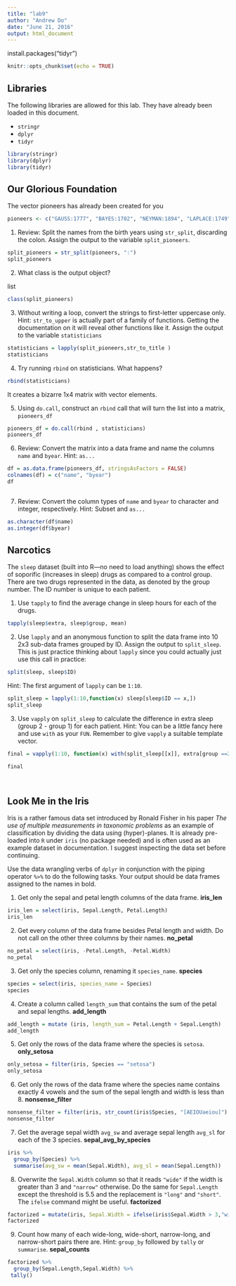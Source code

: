 ```yaml
---
title: "lab9"
author: "Andrew Do"
date: "June 21, 2016"
output: html_document
---
```


install.packages("tidyr")

```r
knitr::opts_chunk$set(echo = TRUE)
```

## Libraries

The following libraries are allowed for this lab.  They have already been loaded in this document.

* `stringr`
* `dplyr`
* `tidyr`

```r
library(stringr)
library(dplyr)
library(tidyr)
```


## Our Glorious Foundation

The vector pioneers has already been created for you
```r
pioneers <- c("GAUSS:1777", "BAYES:1702", "NEYMAN:1894", "LAPLACE:1749")
```

1.  Review: Split the names from the birth years using `str_split`, discarding the colon.  Assign the output to the variable `split_pioneers`.
```r

split_pioneers = str_split(pioneers, ":")
split_pioneers


```

2.  What class is the output object?

list
```r

class(split_pioneers)

```

3.  Without writing a loop, convert the strings to first-letter uppercase only.  Hint: `str_to_upper` is actually part of a family of functions.  Getting the documentation on it will reveal other functions like it.  Assign the output to the variable `statisticians`
```r

statisticians = lapply(split_pioneers,str_to_title )
statisticians

```



4.  Try running `rbind` on statisticians.  What happens?
```r

rbind(statisticians)

```
It creates a bizarre 1x4 matrix with vector elements.

5.  Using `do.call`, construct an `rbind` call that will turn the list into a matrix, `pioneers_df`
```r

pioneers_df = do.call(rbind , statisticians)
pioneers_df

```

6.  Review: Convert the matrix into a data frame and name the columns `name` and `byear`.  Hint: `as...`
```r

df = as.data.frame(pioneers_df, stringsAsFactors = FALSE)
colnames(df) = c("name", "byear")
df



```

7.  Review: Convert the column types of `name` and `byear` to character and integer, respectively.  Hint: Subset and `as...` 
```r

as.character(df$name)
as.integer(df$byear)

```

## Narcotics

The `sleep` dataset (built into R---no need to load anything) shows the effect of soporific (increases in sleep) drugs as compared to a control group.  There are two drugs represented in the data, as denoted by the group number.  The ID number is unique to each patient.

1.  Use `tapply` to find the average change in sleep hours for each of the drugs.
```r

tapply(sleep$extra, sleep$group, mean)


```

2.  Use `lapply` and an anonymous function to split the data frame into 10 2x3 sub-data frames grouped by ID.  Assign the output to `split_sleep`.  This is just practice thinking about `lapply` since you could actually just use this call in practice:
```r
split(sleep, sleep$ID)
```

Hint: The first argument of `lapply` can be `1:10`.
```r

split_sleep = lapply(1:10,function(x) sleep[sleep$ID == x,])
split_sleep 

```

3.  Use `vapply` on `split_sleep` to calculate the difference in extra sleep (group 2 - group 1) for each patient.  Hint: You can be a little fancy here and use `with` as your `FUN`.  Remember to give `vapply` a suitable template vector.
```r

final = vapply(1:10, function(x) with(split_sleep[[x]], extra[group ==2] - extra[group ==1]), FUN.VALUE = numeric(1))

final

                  

```

## Look Me in the Iris

Iris is a rather famous data set introduced by Ronald Fisher in his paper _The use of multiple measurements in taxonomic problems_ as an example of classification by dividing the data using (hyper)-planes.  It is already pre-loaded into `R` under `iris` (no package needed) and is often used as an example dataset in documentation.  I suggest inspecting the data set before continuing.

Use the data wrangling verbs of `dplyr` in conjunction with the piping operator `%>%` to do the following tasks.  Your output should be data frames assigned to the names in bold.

1.  Get only the sepal and petal length columns of the data frame.  __iris_len__
```r

iris_len = select(iris, Sepal.Length, Petal.Length)
iris_len
```
2.  Get every column of the data frame besides Petal length and width.  Do not call on the other three columns by their names.  __no_petal__
```r


no_petal = select(iris, -Petal.Length, -Petal.Width)
no_petal
```
3.  Get only the species column, renaming it `species_name`.  __species__
```r

species = select(iris, species_name = Species)
species
```
4.  Create a column called `length_sum` that contains the sum of the petal and sepal lengths.  __add_length__
```r

add_length = mutate (iris, length_sum = Petal.Length + Sepal.Length)
add_length
```
5.  Get only the rows of the data frame where the species is `setosa`. __only_setosa__
```r

only_setosa = filter(iris, Species == "setosa")
only_setosa
```
6.  Get only the rows of the data frame where the species name contains exactly 4 vowels and the sum of the sepal length and width is less than 8.  __nonsense_filter__
```r

nonsense_filter = filter(iris, str_count(iris$Species, "[AEIOUaeiou]") == 4, Sepal.Length + Sepal.Width < 8)
nonsense_filter

```
7.  Get the average sepal width `avg_sw` and average sepal length `avg_sl` for each of the 3 species.  __sepal_avg_by_species__
```r


iris %>%
  group_by(Species) %>%
  summarise(avg_sw = mean(Sepal.Width), avg_sl = mean(Sepal.Length))

```
8.  Overwrite the `Sepal.Width` column so that it reads `"wide"` if the width is greater than 3 and `"narrow"` otherwise.  Do the same for `Sepal.Length` except the threshold is 5.5 and the replacement is `"long"` and `"short"`.  The `ifelse` command might be useful.  __factorized__
```r


factorized = mutate(iris, Sepal.Width = ifelse(iris$Sepal.Width > 3,"wide","narrow" ), Sepal.Length = ifelse(iris$Sepal.Length > 5.5, "long", "short"))
factorized
```
9.  Count how many of each wide-long, wide-short, narrow-long, and narrow-short pairs there are.  Hint: `group_by` followed by `tally` or `summarise`.  __sepal_counts__
```r

factorized %>% 
  group_by(Sepal.Length,Sepal.Width) %>%
 tally()
            
  

```


